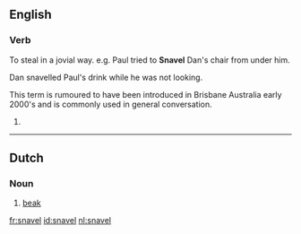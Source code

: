 ==English==
{{wikipedia|lang=EN}}

===Verb===
{{infl|nl|verb|g=m}}

To steal in a jovial way. e.g. Paul tried to '''Snavel''' Dan's chair from under him.

Dan snavelled Paul's drink while he was not looking.

This term is rumoured to have been introduced in Brisbane Australia early 2000's and is commonly used in general conversation.

# {{defn|English}}

----

==Dutch==
{{wikipedia|lang=nl}}

===Noun===
{{infl|nl|noun|g=m|plural|snavels}}

# [[beak]]

[[fr:snavel]]
[[id:snavel]]
[[nl:snavel]]